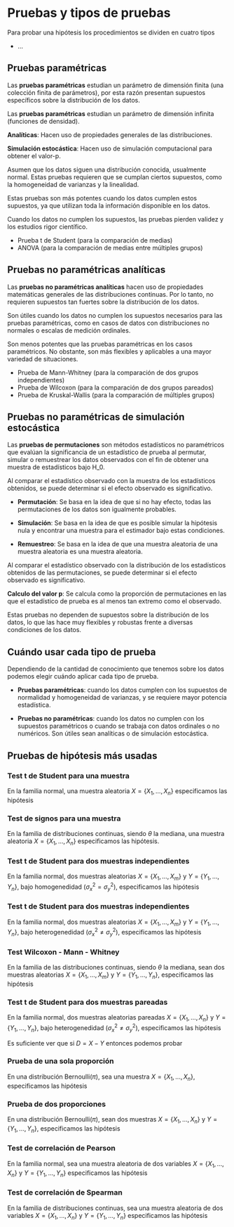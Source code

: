 # Pruebas y tipos de pruebas


Para probar una hipótesis los procedimientos se dividen en cuatro tipos

 - ...

## Pruebas paramétricas

Las **pruebas paramétricas** estudian un parámetro de dimensión finita (una colección finita de parámetros), por esta razón presentan supuestos específicos sobre la distribución de los datos.

Las **pruebas paramétricas** estudian un parámetro de dimensión infinita (funciones de densidad).

**Analíticas**: Hacen uso de propiedades generales de las distribuciones.

**Simulación estocástica**: Hacen uso de simulación computacional para obtener el valor-p.

Asumen que los datos siguen una distribución conocida, usualmente normal. Estas pruebas requieren que se cumplan ciertos supuestos, como la homogeneidad de varianzas y la linealidad.

Estas pruebas son más potentes cuando los datos cumplen estos supuestos, ya que utilizan toda la información disponible en los datos.

Cuando los datos no cumplen los supuestos, las pruebas pierden validez y los estudios rigor científico.

-   Prueba t de Student (para la comparación de medias)
-   ANOVA (para la comparación de medias entre múltiples grupos)

## Pruebas no paramétricas analíticas

Las **pruebas no paramétricas analíticas** hacen uso de propiedades matemáticas generales de las distribuciones continuas. Por lo tanto, no requieren supuestos tan fuertes sobre la distribución de los datos.

Son útiles cuando los datos no cumplen los supuestos necesarios para las pruebas paramétricas, como en casos de datos con distribuciones no normales o escalas de medición ordinales.

Son menos potentes que las pruebas paramétricas en los casos paramétricos. No obstante, son más flexibles y aplicables a una mayor variedad de situaciones.

-   Prueba de Mann-Whitney (para la comparación de dos grupos independientes)
-   Prueba de Wilcoxon (para la comparación de dos grupos pareados)
-   Prueba de Kruskal-Wallis (para la comparación de múltiples grupos)

## Pruebas no paramétricas de simulación estocástica

Las **pruebas de permutaciones** son métodos estadísticos no paramétricos que evalúan la significancia de un estadístico de prueba al permutar, simular o remuestrear los datos observados con el fin de obtener una muestra de estadísticos bajo H_0.

Al comparar el estadístico observado con la muestra de los estadísticos obtenidos, se puede determinar si el efecto observado es significativo.

-   **Permutación**: Se basa en la idea de que si no hay efecto, todas las permutaciones de los datos son igualmente probables.

-   **Simulación**: Se basa en la idea de que es posible simular la hipótesis nula y encontrar una muestra para el estimador bajo estas condiciones.

-   **Remuestreo**: Se basa en la idea de que una muestra aleatoria de una muestra aleatoria es una muestra aleatoria.

Al comparar el estadístico observado con la distribución de los estadísticos obtenidos de las permutaciones, se puede determinar si el efecto observado es significativo.

**Calculo del valor p**: Se calcula como la proporción de permutaciones en las que el estadístico de prueba es al menos tan extremo como el observado.

Estas pruebas no dependen de supuestos sobre la distribución de los datos, lo que las hace muy flexibles y robustas frente a diversas condiciones de los datos.

## Cuándo usar cada tipo de prueba

Dependiendo de la cantidad de conocimiento que tenemos sobre los datos podemos elegir cuándo aplicar cada tipo de prueba.

-   **Pruebas paramétricas**: cuando los datos cumplen con los supuestos de normalidad y homogeneidad de varianzas, y se requiere mayor potencia estadística.

-   **Pruebas no paramétricas**: cuando los datos no cumplen con los supuestos paramétricos o cuando se trabaja con datos ordinales o no numéricos. Son útiles sean analíticas o de simulación estocástica.


## Pruebas de hipótesis más usadas

### Test t de Student para una muestra

En la familia normal, una muestra aleatoria $X = \{X_1, ... , X_n\}$ especificamos las hipótesis

\begin{align*}
  H_0: \mu &= \mu_0\\
  H_A: \mu &\neq \mu_0
\end{align*}


### Test de signos para una muestra

En la familia de distribuciones continuas, siendo $\theta$ la mediana, una muestra aleatoria $X = \{X_1, ... , X_n\}$ especificamos las hipótesis.

\begin{align*}
  H_0: \theta &= \theta_0\\
  H_A: \theta &\neq \theta_0
\end{align*}

### Test t de Student para dos muestras independientes

En la familia normal, dos muestras aleatorias $X = \{X_1, ... , X_m\}$ y $Y = \{Y_1, ... , Y_n\}$, bajo homogenedidad ($\sigma^2_x = \sigma^2_y$), especificamos las hipótesis

\begin{align*}
  H_0: \mu_X &= \mu_Y\\
  H_A: \mu_X &\neq \mu_Y
\end{align*}

### Test t de Student para dos muestras independientes

En la familia normal, dos muestras aleatorias $X = \{X_1, ... , X_m\}$ y $Y = \{Y_1, ... , Y_n\}$, bajo heterogenedidad ($\sigma^2_x \neq \sigma^2_y$), especificamos las hipótesis

\begin{align*}
  H_0: \mu_X &= \mu_Y\\
  H_A: \mu_X &\neq \mu_Y
\end{align*}

### Test Wilcoxon - Mann - Whitney

En la familia de las distribuciones continuas, siendo $\theta$ la mediana, sean dos muestras aleatorias $X = \{X_1, ... , X_m\}$ y $Y = \{Y_1, ... , Y_n\}$, especificamos las hipótesis

\begin{align*}
  H_0: \theta_X &= \theta_Y\\
  H_A: \theta_X &\neq \theta_Y
\end{align*}

### Test t de Student para dos muestras pareadas

En la familia normal, dos muestras aleatorias pareadas $X = \{X_1, ... , X_n\}$ y $Y = \{Y_1, ... , Y_n\}$, bajo heterogenedidad ($\sigma^2_x \neq \sigma^2_y$), especificamos las hipótesis

\begin{align*}
  H_0: \mu_X &= \mu_Y\\
  H_A: \mu_X &\neq \mu_Y
\end{align*}

Es suficiente ver que si $D = X - Y$ entonces podemos probar

\begin{align*}
  H_0: \mu_D &= 0\\
  H_A: \mu_D &\neq 0
\end{align*}

### Prueba de una sola proporción

En una distribución Bernoulli($\pi$), sea una muestra $X = \{X_1, ... , X_n\}$, especificamos las hipótesis

\begin{align*}
  H_0: \pi_X &= \pi_0\\
  H_A: \pi_X &\neq \pi_0
\end{align*}

### Prueba de dos proporciones

En una distribución Bernoulli($\pi$), sean dos muestras $X = \{X_1, ... , X_n\}$ y $Y = \{Y_1, ... , Y_n\}$, especificamos las hipótesis

\begin{align*}
  H_0: \pi_X &= \pi_y\\
  H_A: \pi_X &\neq \pi_y
\end{align*}

### Test de correlación de Pearson

En la familia normal, sea una muestra aleatoria de dos variables $X = \{X_1, ... , X_n\}$ y $Y = \{Y_1, ... , Y_n\}$ especificamos las hipótesis

\begin{align*}
H_0: \rho &=   \rho_0\\
H_A: \rho &\neq   \rho_0
\end{align*}

### Test de correlación de Spearman

En la familia de distribuciones continuas, sea una muestra aleatoria de dos variables $X = \{X_1, ... , X_n\}$ y $Y = \{Y_1, ... , Y_n\}$ especificamos las hipótesis

\begin{align*}
H_0: \rho_s &=   \rho_{s0}\\
H_A: \rho_s &\neq   \rho_{s0}
\end{align*}

